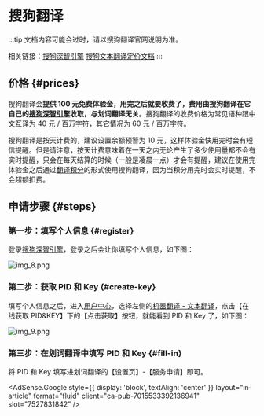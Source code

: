 
# 搜狗翻译

:::tip
文档内容可能会过时，请以搜狗翻译官网说明为准。

相关链接：[搜狗深智引擎](https://deepi.sogou.com/) [搜狗文本翻译定价文档](https://deepi.sogou.com/doccenter/texttranslatedoc)
:::

## 价格 {#prices}

搜狗翻译会**提供 100 元免费体验金，用完之后就要收费了，费用由搜狗翻译在它自己的[搜狗深智引擎](https://deepi.sogou.com/)收取，与划词翻译无关**。搜狗翻译的收费价格为常见语种跟中文互译为 40 元 / 百万字符，其它情况为 60 元 / 百万字符。

搜狗翻译是按天计费的，建议设置余额预警为 10 元，这样体验金快用完时会有短信提醒。但是请注意，按天计费意味着在一天之内无论产生了多少使用量都不会有实时提醒，只会在每天结算的时候（一般是凌晨一点）才会有提醒，建议在使用完体验金之后通过[翻译积分](tp.mdx)的形式使用搜狗翻译，因为当积分用完时会实时提醒，不会超额扣费。

## 申请步骤 {#steps}

### 第一步：填写个人信息 {#register}

登录[搜狗深智引擎](https://deepi.sogou.com/)，登录之后会让你填写个人信息，如下图：

![img_8.png](./img_8.png)

### 第二步：获取 PID 和 Key {#create-key}

填写个人信息之后，进入[用户中心](https://deepi.sogou.com/registered/account)，选择左侧的[机器翻译 - 文本翻译](https://deepi.sogou.com/registered/texttranslate)，点击【在线获取 PID&KEY】下的【点击获取】按钮，就能看到 PID 和 Key 了，如下图：

![img_9.png](./img_9.png)

### 第三步：在划词翻译中填写 PID 和 Key {#fill-in}

将 PID 和 Key 填写进划词翻译的【设置页】-【服务申请】即可。

<AdSense.Google
  style={{ display: 'block', textAlign: 'center' }}
  layout="in-article"
  format="fluid"
  client="ca-pub-7015533392136941"
  slot="7527831842"
/>
